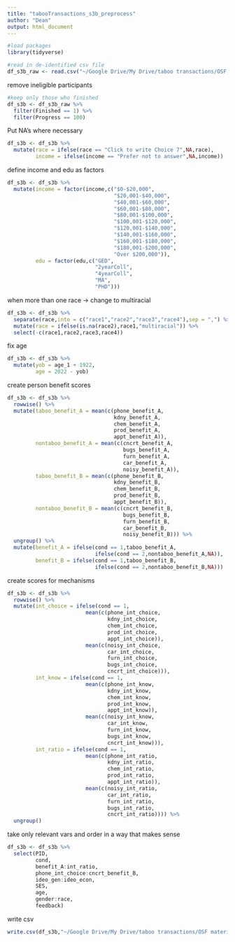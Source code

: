 ```yaml
---
title: "tabooTransactions_s3b_preprocess"
author: "Dean"
output: html_document
---
```


```r
#load packages
library(tidyverse)

#read in de-identified csv file
df_s3b_raw <- read.csv("~/Google Drive/My Drive/taboo transactions/OSF materials/manuscript/data/df_s3b_raw.csv")
```

remove ineligible participants

```r
#keep only those who finished
df_s3b <- df_s3b_raw %>% 
  filter(Finished == 1) %>% 
  filter(Progress == 100)
```

Put NA's where necessary

```r
df_s3b <- df_s3b %>% 
  mutate(race = ifelse(race == "Click to write Choice 7",NA,race),
         income = ifelse(income == "Prefer not to answer",NA,income))
```

define income and edu as factors

```r
df_s3b <- df_s3b %>% 
  mutate(income = factor(income,c("$0-$20,000",
                                  "$20,001-$40,000",
                                  "$40,001-$60,000",
                                  "$60,001-$80,000",
                                  "$80,001-$100,000",
                                  "$100,001-$120,000",
                                  "$120,001-$140,000",
                                  "$140,001-$160,000",
                                  "$160,001-$180,000",
                                  "$180,001-$200,000",
                                  "Over $200,000")),
         edu = factor(edu,c("GED",
                            "2yearColl",
                            "4yearColl",
                            "MA",
                            "PHD")))
```

when more than one race -> change to multiracial

```r
df_s3b <- df_s3b %>% 
  separate(race,into = c("race1","race2","race3","race4"),sep = ",") %>% 
  mutate(race = ifelse(is.na(race2),race1,"multiracial")) %>% 
  select(-c(race1,race2,race3,race4))
```

fix age

```r
df_s3b <- df_s3b %>%
  mutate(yob = age_1 + 1922,
         age = 2022 - yob)
```


create person benefit scores

```r
df_s3b <- df_s3b %>% 
  rowwise() %>% 
  mutate(taboo_benefit_A = mean(c(phone_benefit_A,
                                  kdny_benefit_A,
                                  chem_benefit_A,
                                  prod_benefit_A,
                                  appt_benefit_A)),
         nontaboo_benefit_A = mean(c(cncrt_benefit_A,
                                     bugs_benefit_A,
                                     furn_benefit_A,
                                     car_benefit_A,
                                     noisy_benefit_A)),
         taboo_benefit_B = mean(c(phone_benefit_B,
                                  kdny_benefit_B,
                                  chem_benefit_B,
                                  prod_benefit_B,
                                  appt_benefit_B)),
         nontaboo_benefit_B = mean(c(cncrt_benefit_B,
                                     bugs_benefit_B,
                                     furn_benefit_B,
                                     car_benefit_B,
                                     noisy_benefit_B))) %>% 
  ungroup() %>% 
  mutate(benefit_A = ifelse(cond == 1,taboo_benefit_A,
                            ifelse(cond == 2,nontaboo_benefit_A,NA)),
         benefit_B = ifelse(cond == 1,taboo_benefit_B,
                            ifelse(cond == 2,nontaboo_benefit_B,NA)))
```

create scores for mechanisms

```r
df_s3b <- df_s3b %>% 
  rowwise() %>% 
  mutate(int_choice = ifelse(cond == 1,
                         mean(c(phone_int_choice,
                                kdny_int_choice,
                                chem_int_choice,
                                prod_int_choice,
                                appt_int_choice)),
                         mean(c(noisy_int_choice,
                                car_int_choice,
                                furn_int_choice,
                                bugs_int_choice,
                                cncrt_int_choice))),
         int_know = ifelse(cond == 1,
                         mean(c(phone_int_know,
                                kdny_int_know,
                                chem_int_know,
                                prod_int_know,
                                appt_int_know)),
                         mean(c(noisy_int_know,
                                car_int_know,
                                furn_int_know,
                                bugs_int_know,
                                cncrt_int_know))),
         int_ratio = ifelse(cond == 1,
                         mean(c(phone_int_ratio,
                                kdny_int_ratio,
                                chem_int_ratio,
                                prod_int_ratio,
                                appt_int_ratio)),
                         mean(c(noisy_int_ratio,
                                car_int_ratio,
                                furn_int_ratio,
                                bugs_int_ratio,
                                cncrt_int_ratio)))) %>% 
  ungroup()
```


take only relevant vars and order in a way that makes sense

```r
df_s3b <- df_s3b %>% 
  select(PID,
         cond,
         benefit_A:int_ratio,
         phone_int_choice:cncrt_benefit_B,
         ideo_gen:ideo_econ,
         SES,
         age,
         gender:race,
         feedback)
```

write csv

```r
write.csv(df_s3b,"~/Google Drive/My Drive/taboo transactions/OSF materials/manuscript/data/df_s3b.csv",row.names = F)
```


